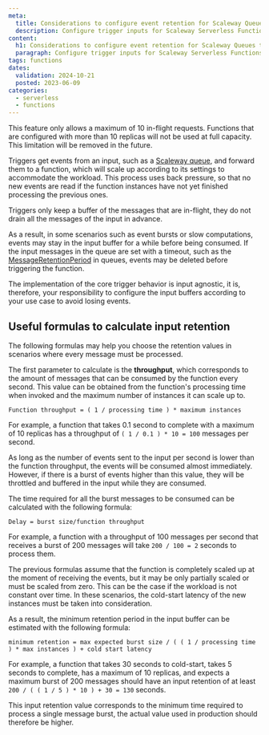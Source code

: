 ```yaml
---
meta:
  title: Considerations to configure event retention for Scaleway Queues trigger inputs
  description: Configure trigger inputs for Scaleway Serverless Functions to automate executions.
content:
  h1: Considerations to configure event retention for Scaleway Queues trigger inputs
  paragraph: Configure trigger inputs for Scaleway Serverless Functions to automate executions.
tags: functions
dates:
  validation: 2024-10-21
  posted: 2023-06-09
categories:
  - serverless
  - functions
---
```


<Message type="important">
  This feature only allows a maximum of 10 in-flight requests. Functions that are configured with more than 10 replicas will not be used at full capacity. This limitation will be removed in the future.
</Message>

Triggers get events from an input, such as a [Scaleway queue](/messaging/concepts/#queues), and forward them to a function, which will scale up according to its settings to accommodate the workload. This process uses back pressure, so that no new events are read if the function instances have not yet finished processing the previous ones.

<Message type="note">
  Triggers only keep a buffer of the messages that are in-flight, they do not drain all the messages of the input in advance.
</Message>

As a result, in some scenarios such as event bursts or slow computations, events may stay in the input buffer for a while before being consumed. If the input messages in the queue are set with a timeout, such as the  [MessageRetentionPeriod](https://docs.aws.amazon.com/AWSSimpleQueueService/latest/APIReference/API_SetQueueAttributes.html) in queues, events may be deleted before triggering the function.

The implementation of the core trigger behavior is input agnostic, it is, therefore, your responsibility to configure the input buffers according to your use case to avoid losing events.

## Useful formulas to calculate input retention

The following formulas may help you choose the retention values in scenarios where every message must be processed.

The first parameter to calculate is the **throughput**, which corresponds to the amount of messages that can be consumed by the function every second. This value can be obtained from the function's processing time when invoked and the maximum number of instances it can scale up to.

```
Function throughput = ( 1 / processing time ) * maximum instances
```

For example, a function that takes 0.1 second to complete with a maximum of 10 replicas has a throughput of `( 1 / 0.1 ) * 10 = 100` messages per second.

As long as the number of events sent to the input per second is lower than the function throughput, the events will be consumed almost immediately. However, if there is a burst of events higher than this value, they will be throttled and buffered in the input while they are consumed.

The time required for all the burst messages to be consumed can be calculated with the following formula:

```
Delay = burst size/function throughput
```

For example, a function with a throughput of 100 messages per second that receives a burst of 200 messages will take `200 / 100 = 2` seconds to process them.

The previous formulas assume that the function is completely scaled up at the moment of receiving the events, but it may be only partially scaled or must be scaled from zero. This can be the case if the workload is not constant over time. In these scenarios, the cold-start latency of the new instances must be taken into consideration.

As a result, the minimum retention period in the input buffer can be estimated with the following formula:

```
minimum retention = max expected burst size / ( ( 1 / processing time ) * max instances ) + cold start latency
```

For example, a function that takes 30 seconds to cold-start, takes 5 seconds to complete, has a maximum of 10 replicas, and expects a maximum burst of 200 messages should have an input retention of at least `200 / ( ( 1 / 5 ) * 10 ) + 30 = 130` seconds.

<Message type="note" >
  This input retention value corresponds to the minimum time required to process a single message burst, the actual value used in production should therefore be higher.
</Message>